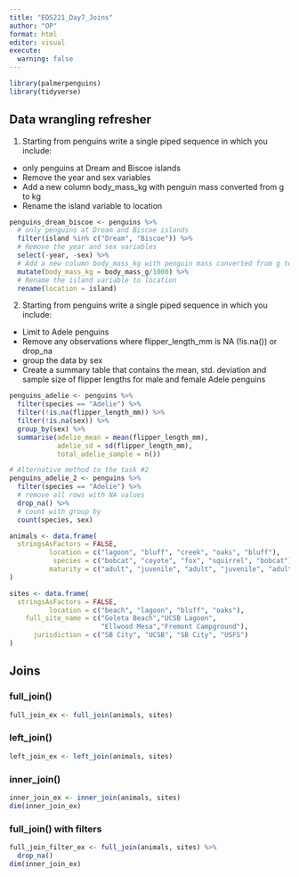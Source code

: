 ```yaml
---
title: "EDS221_Day7_Joins"
author: "OP"
format: html
editor: visual
execute: 
  warning: false
---
```


```r
library(palmerpenguins)
library(tidyverse)
```

## Data wrangling refresher

1.  Starting from penguins write a single piped sequence in which you include:

-   only penguins at Dream and Biscoe islands
-   Remove the year and sex variables
-   Add a new column body_mass_kg with penguin mass converted from g to kg
-   Rename the island variable to location

```r
penguins_dream_biscoe <- penguins %>% 
  # only penguins at Dream and Biscoe islands
  filter(island %in% c("Dream", "Biscoe")) %>% 
  # Remove the year and sex variables
  select(-year, -sex) %>% 
  # Add a new column body_mass_kg with penguin mass converted from g to kg
  mutate(body_mass_kg = body_mass_g/1000) %>% 
  # Rename the island variable to location
  rename(location = island)
```

2.  Starting from penguins write a single piped sequence in which you include:

-   Limit to Adele penguins
-   Remove any observations where flipper_length_mm is NA (!is.na()) or drop_na
-   group the data by sex
-   Create a summary table that contains the mean, std. deviation and sample size of flipper lengths for male and female Adele penguins

```r
penguins_adelie <- penguins %>% 
  filter(species == "Adelie") %>% 
  filter(!is.na(flipper_length_mm)) %>% 
  filter(!is.na(sex)) %>% 
  group_by(sex) %>% 
  summarise(adelie_mean = mean(flipper_length_mm),
            adelie_sd = sd(flipper_length_mm),
            total_adelie_sample = n())

```

```r
# Alternative method to the task #2
penguins_adelie_2 <- penguins %>% 
  filter(species == "Adelie") %>% 
  # remove all rows with NA values
  drop_na() %>% 
  # count with group by
  count(species, sex)

```

```r
animals <- data.frame(
  stringsAsFactors = FALSE,
          location = c("lagoon", "bluff", "creek", "oaks", "bluff"),
           species = c("bobcat", "coyote", "fox", "squirrel", "bobcat"),
          maturity = c("adult", "juvenile", "adult", "juvenile", "adult")
)
```

```r
sites <- data.frame(
  stringsAsFactors = FALSE,
          location = c("beach", "lagoon", "bluff", "oaks"),
    full_site_name = c("Goleta Beach","UCSB Lagoon",
                       "Ellwood Mesa","Fremont Campground"),
      jurisdiction = c("SB City", "UCSB", "SB City", "USFS")
)
```

## Joins

### full_join()

```r
full_join_ex <- full_join(animals, sites)
```

### left_join()

```r
left_join_ex <- left_join(animals, sites)
```

### inner_join()

```r
inner_join_ex <- inner_join(animals, sites)
dim(inner_join_ex)
```

### full_join() with filters

```r
full_join_filter_ex <- full_join(animals, sites) %>% 
  drop_na()
dim(inner_join_ex)
```
